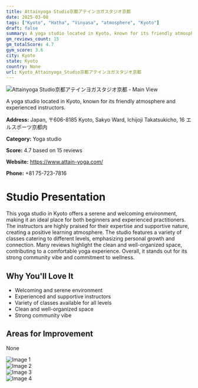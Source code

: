 ```yaml
---
title: Attainyoga Studio京都アテインヨガスタジオ京都
date: 2025-03-08
tags: ["Kyoto", "Hatha", "Vinyasa", "atmosphere", "Kyoto"]  
draft: false
summary: A yoga studio located in Kyoto, known for its friendly atmosphere and experienced instructors.
gm_reviews_count: 15
gm_totalScore: 4.7
gym_score: 3.6
city: Kyoto
state: Kyoto
country: None
url: Kyoto_Attainyoga_Studio京都アテインヨガスタジオ京都
---
```


<div className="aspect-[16/9] relative my-8">
  <img 
    src="https://lh3.googleusercontent.com/p/AF1QipM5cU9xKWLFbUfxu-j6Y9Dr58lrmqrdFDvSgZyF=w1920-h1080-k-no"
    alt="Attainyoga Studio京都アテインヨガスタジオ京都 - Main View"
    className="object-cover absolute inset-0 w-full h-full rounded-lg"
  />
</div>

A yoga studio located in Kyoto, known for its friendly atmosphere and experienced instructors.

**Address:** Japan, 〒606-8185 Kyoto, Sakyo Ward, Ichijoji Takatsukicho, 16 エルスポーツ京都内

**Category:** Yoga studio

**Score:** 4.7 based on 15 reviews

**Website:** https://www.attain-yoga.com/

**Phone:** +81 75-723-7816

# Studio Presentation

This yoga studio in Kyoto offers a serene and welcoming environment, making it an ideal place for both beginners and experienced practitioners. The instructors are highly praised for their expertise and supportive nature, creating a positive learning atmosphere. The studio features a variety of classes catering to different levels, emphasizing personal growth and connection. Many reviews highlight the clean and well-organized space, contributing to a comfortable yoga experience. Overall, it stands out for its strong community vibe and commitment to wellness.



## Why You'll Love It

- Welcoming and serene environment
- Experienced and supportive instructors
- Variety of classes available for all levels
- Clean and well-organized space
- Strong community vibe

## Areas for Improvement

None

<div className="grid grid-cols-1 xl:grid-cols-2 gap-4 my-8">
<div className="aspect-[4/3] relative"><img src="https://lh3.googleusercontent.com/p/AF1QipNnmuZcTTVea2NwfPm-5o_2QfY_k6XalfiM2PaI=w1920-h1080-k-no" alt="Image 1" className="object-cover absolute inset-0 w-full h-full rounded-lg" /></div>
<div className="aspect-[4/3] relative"><img src="https://lh5.googleusercontent.com/p/AF1QipOP72R6kjUPprQ8gqZSsYANURpGtZdcPG0ZJLeR=w1920-h1080-k-no" alt="Image 2" className="object-cover absolute inset-0 w-full h-full rounded-lg" /></div>
<div className="aspect-[4/3] relative"><img src="https://lh5.googleusercontent.com/p/AF1QipPFdYZV13m0RMA3qzWBfn10H9aHnuIhxcCt1DD5=w1920-h1080-k-no" alt="Image 3" className="object-cover absolute inset-0 w-full h-full rounded-lg" /></div>
<div className="aspect-[4/3] relative"><img src="https://lh5.googleusercontent.com/p/AF1QipMQR9aiD-pNpLw5zdtn-2CqdycGiYWh_-eAPEXK=w1920-h1080-k-no" alt="Image 4" className="object-cover absolute inset-0 w-full h-full rounded-lg" /></div>
</div>